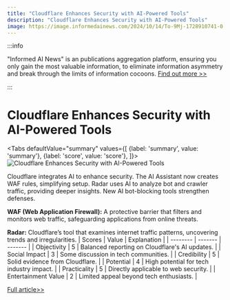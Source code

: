 ```yaml
---
title: "Cloudflare Enhances Security with AI-Powered Tools"
description: "Cloudflare Enhances Security with AI-Powered Tools"
image: https://image.informedainews.com/2024/10/14/To-9Mj-1728910741-0.jpg
---
```



:::info

"Informed AI News" is an publications aggregation platform, ensuring you only gain the most valuable information, to eliminate information asymmetry and break through the limits of information cocoons.  [Find out more >>](/)

:::

# Cloudflare Enhances Security with AI-Powered Tools


<Tabs
	defaultValue="summary"
	values={[
	{label: 'summary', value: 'summary'},
	{label: 'score', value: 'score'},
]}>
<TabItem value="summary">
<img
  src="https://image.informedainews.com/2024/10/14/To-9Mj-1728910741-0.jpg"
  alt="Cloudflare Enhances Security with AI-Powered Tools"
/>



Cloudflare integrates AI to enhance security. The AI Assistant now creates WAF rules, simplifying setup. Radar uses AI to analyze bot and crawler traffic, providing deeper insights. New AI bot-blocking tools strengthen defenses.

**WAF (Web Application Firewall):** A protective barrier that filters and monitors web traffic, safeguarding applications from online threats.

**Radar:** Cloudflare’s tool that examines internet traffic patterns, uncovering trends and irregularities.
</TabItem>
<TabItem value="score">
	| Scores     | Value   | Explanation |
	| -------- | ------- | ------- |
	| Objectivity  | 5    | Balanced reporting on Cloudflare's AI updates.    |
	| Social Impact | 3     | Some discussion in tech communities.    |
	| Credibility    | 5    | Solid evidence from Cloudflare.    |
	| Potential    | 4    | High potential for tech industry impact.    |
	| Practicality    | 5    | Directly applicable to web security.    |
	| Entertainment Value    | 2    | Limited appeal beyond tech enthusiasts.    |
</TabItem>
</Tabs>

[Full article>>](https://blog.cloudflare.com/bringing-ai-to-cloudflare)
